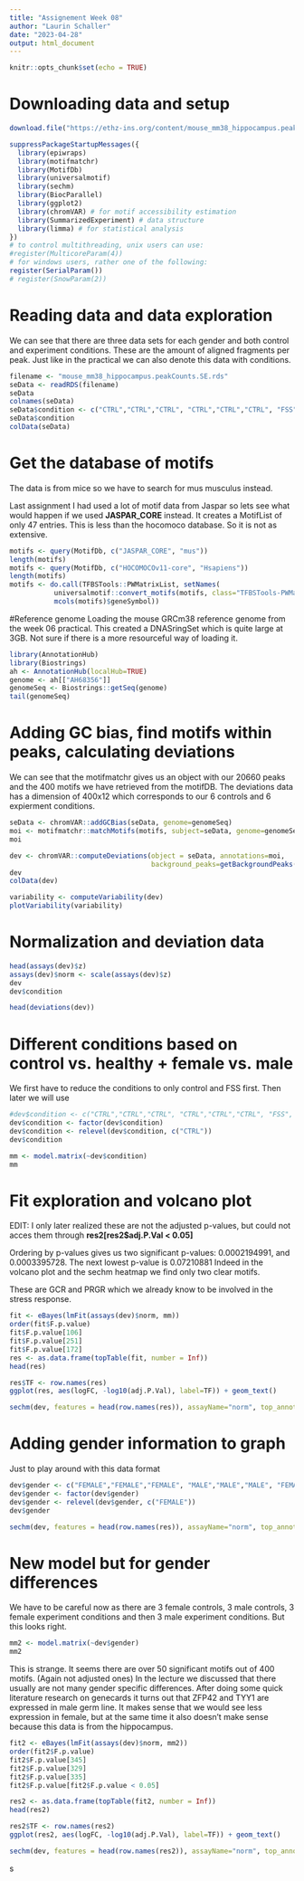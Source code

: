 ```yaml
---
title: "Assignement Week 08"
author: "Laurin Schaller"
date: "2023-04-28"
output: html_document
---
```


```r
knitr::opts_chunk$set(echo = TRUE)
```

# Downloading data and setup

```r
download.file("https://ethz-ins.org/content/mouse_mm38_hippocampus.peakCounts.SE.rds", "mouse_mm38_hippocampus.peakCounts.SE.rds")
```
```r
suppressPackageStartupMessages({
  library(epiwraps)
  library(motifmatchr)
  library(MotifDb)
  library(universalmotif)
  library(sechm)
  library(BiocParallel)
  library(ggplot2)
  library(chromVAR) # for motif accessibility estimation
  library(SummarizedExperiment) # data structure
  library(limma) # for statistical analysis
})
# to control multithreading, unix users can use:
#register(MulticoreParam(4))
# for windows users, rather one of the following:
register(SerialParam())
# register(SnowParam(2))
```
# Reading data and data exploration
We can see that there are three data sets for each gender and both control and experiment conditions. These are the amount of aligned fragments per peak.
Just like in the practical we can also denote this data with conditions.
```r
filename <- "mouse_mm38_hippocampus.peakCounts.SE.rds"
seData <- readRDS(filename)
seData
colnames(seData)
seData$condition <- c("CTRL","CTRL","CTRL", "CTRL","CTRL","CTRL", "FSS", "FSS", "FSS", "FSS", "FSS", "FSS")
seData$condition
colData(seData)
```
# Get the database of motifs
The data is from mice so we have to search for mus musculus instead.

Last assignment I had used a lot of motif data from Jaspar so lets see what would happen if we used **JASPAR_CORE** instead.
It creates a MotifList of only 47 entries. This is less than the hocomoco database. So it is not as extensive.
```r
motifs <- query(MotifDb, c("JASPAR_CORE", "mus"))
length(motifs)
motifs <- query(MotifDb, c("HOCOMOCOv11-core", "Hsapiens"))
length(motifs)
motifs <- do.call(TFBSTools::PWMatrixList, setNames(
           universalmotif::convert_motifs(motifs, class="TFBSTools-PWMatrix"),
           mcols(motifs)$geneSymbol))
```
#Reference genome
Loading the mouse GRCm38 reference genome from the week 06 practical.
This created a DNASringSet which is quite large at 3GB. Not sure if there is a more resourceful way of loading it.
```r
library(AnnotationHub)
library(Biostrings)
ah <- AnnotationHub(localHub=TRUE)
genome <- ah[["AH68356"]]
genomeSeq <- Biostrings::getSeq(genome)
tail(genomeSeq)
```
# Adding GC bias, find motifs within peaks, calculating deviations
We can see that the motifmatchr gives us an object with our 20660 peaks and the 400 motifs we have retrieved from the motifDB.
The deviations data has a dimension of 400x12 which corresponds to our 6 controls and 6 expierment conditions.
```r
seData <- chromVAR::addGCBias(seData, genome=genomeSeq)
moi <- motifmatchr::matchMotifs(motifs, subject=seData, genome=genomeSeq)
moi

dev <- chromVAR::computeDeviations(object = seData, annotations=moi,
                                   background_peaks=getBackgroundPeaks(seData, niterations=1000))
dev
colData(dev)

variability <- computeVariability(dev)
plotVariability(variability)
```

# Normalization and deviation data
```r
head(assays(dev)$z)
assays(dev)$norm <- scale(assays(dev)$z)
dev
dev$condition
```
```r
head(deviations(dev))
```
# Different conditions based on control vs. healthy + female vs. male
We first have to reduce the conditions to only control and FSS first. Then later we will use 
```r
#dev$condition <- c("CTRL","CTRL","CTRL", "CTRL","CTRL","CTRL", "FSS", "FSS", "FSS", "FSS", "FSS", "FSS")
dev$condition <- factor(dev$condition)
dev$condition <- relevel(dev$condition, c("CTRL"))
dev$condition
```
```r
mm <- model.matrix(~dev$condition)
mm
```
# Fit exploration and volcano plot

EDIT: I only later realized these are not the adjusted p-values, but could not acces them through **res2[res2$adj.P.Val < 0.05]**

Ordering by p-values gives us two significant p-values: 0.0002194991, and 0.0003395728. The next lowest p-value is 0.07210881
Indeed in the volcano plot and the sechm heatmap we find only two clear motifs.

These are GCR and PRGR which we already know to be involved in the stress response.

```r
fit <- eBayes(lmFit(assays(dev)$norm, mm))
order(fit$F.p.value)
fit$F.p.value[106]
fit$F.p.value[251]
fit$F.p.value[172]
res <- as.data.frame(topTable(fit, number = Inf))
head(res)

res$TF <- row.names(res)
ggplot(res, aes(logFC, -log10(adj.P.Val), label=TF)) + geom_text() 

sechm(dev, features = head(row.names(res)), assayName="norm", top_annotation = c("condition", "depth"))
```
# Adding gender information to graph

Just to play around with this data format

```r
dev$gender <- c("FEMALE","FEMALE","FEMALE", "MALE","MALE","MALE", "FEMALE", "FEMALE", "FEMALE", "MALE", "MALE", "MALE")
dev$gender <- factor(dev$gender)
dev$gender <- relevel(dev$gender, c("FEMALE"))
dev$gender

sechm(dev, features = head(row.names(res)), assayName="norm", top_annotation = c("condition", "depth", "gender"))
```
# New model but for gender differences

We have to be careful now as there are 3 female controls, 3 male controls, 3 female experiment conditions and then 3 male experiment conditions. But this looks right.

```r
mm2 <- model.matrix(~dev$gender)
mm2
```
This is strange. It seems there are over 50 significant motifs out of 400 motifs. (Again not adjusted ones)
In the lecture we discussed that there usually are not many gender specific differences.
After doing some quick literature research on genecards it turns out that ZFP42 and TYY1 are expressed in male germ line. It makes sense that we would see less expression in female, but at the same time it also doesn't make sense because this data is from the hippocampus.

```r
fit2 <- eBayes(lmFit(assays(dev)$norm, mm2))
order(fit2$F.p.value)
fit2$F.p.value[345]
fit2$F.p.value[329]
fit2$F.p.value[335]
fit2$F.p.value[fit2$F.p.value < 0.05]

res2 <- as.data.frame(topTable(fit2, number = Inf))
head(res2)

res2$TF <- row.names(res2)
ggplot(res2, aes(logFC, -log10(adj.P.Val), label=TF)) + geom_text() 

sechm(dev, features = head(row.names(res2)), assayName="norm", top_annotation = c("gender", "depth"))
```
s